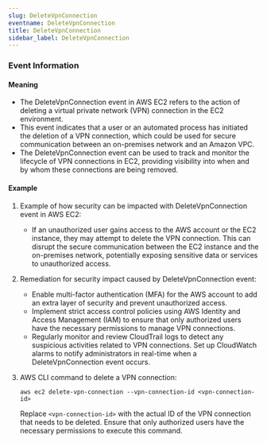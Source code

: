 ```yaml
--- 
slug: DeleteVpnConnection
eventname: DeleteVpnConnection
title: DeleteVpnConnection
sidebar_label: DeleteVpnConnection
---
```

                       


### Event Information

#### Meaning

- The DeleteVpnConnection event in AWS EC2 refers to the action of deleting a virtual private network (VPN) connection in the EC2 environment.
- This event indicates that a user or an automated process has initiated the deletion of a VPN connection, which could be used for secure communication between an on-premises network and an Amazon VPC.
- The DeleteVpnConnection event can be used to track and monitor the lifecycle of VPN connections in EC2, providing visibility into when and by whom these connections are being removed.

#### Example

1. Example of how security can be impacted with DeleteVpnConnection event in AWS EC2:
   - If an unauthorized user gains access to the AWS account or the EC2 instance, they may attempt to delete the VPN connection. This can disrupt the secure communication between the EC2 instance and the on-premises network, potentially exposing sensitive data or services to unauthorized access.

2. Remediation for security impact caused by DeleteVpnConnection event:
   - Enable multi-factor authentication (MFA) for the AWS account to add an extra layer of security and prevent unauthorized access.
   - Implement strict access control policies using AWS Identity and Access Management (IAM) to ensure that only authorized users have the necessary permissions to manage VPN connections.
   - Regularly monitor and review CloudTrail logs to detect any suspicious activities related to VPN connections. Set up CloudWatch alarms to notify administrators in real-time when a DeleteVpnConnection event occurs.

3. AWS CLI command to delete a VPN connection:
   ```
   aws ec2 delete-vpn-connection --vpn-connection-id <vpn-connection-id>
   ```
   Replace `<vpn-connection-id>` with the actual ID of the VPN connection that needs to be deleted. Ensure that only authorized users have the necessary permissions to execute this command.

 